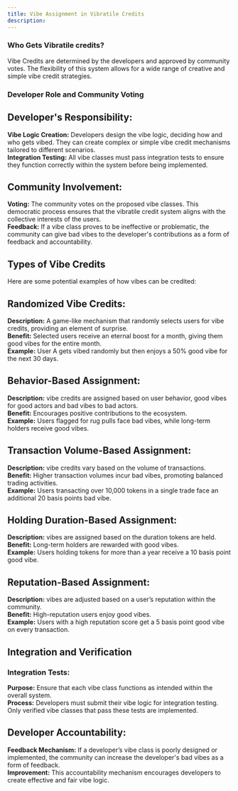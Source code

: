 ```yaml
---
title: Vibe Assignment in Vibratile Credits
description: 
---
```


### Who Gets Vibratile credits?
Vibe Credits are determined by the developers and approved by community votes. The flexibility of this system allows for a wide range of creative and simple vibe credit strategies.

### Developer Role and Community Voting
## Developer's Responsibility:

**Vibe Logic Creation:** Developers design the vibe logic, deciding how and who gets vibed. They can create complex or simple vibe credit mechanisms tailored to different scenarios.  
**Integration Testing:** All vibe classes must pass integration tests to ensure they function correctly within the system before being implemented.  

## Community Involvement:

**Voting:** The community votes on the proposed vibe classes. This democratic process ensures that the vibratile credit system aligns with the collective interests of the users.     
**Feedback:** If a vibe class proves to be ineffective or problematic, the community can give bad vibes to the developer's contributions as a form of feedback and accountability. 

## Types of Vibe Credits
Here are some potential examples of how vibes can be credited:

## Randomized Vibe Credits:

**Description:** A game-like mechanism that randomly selects users for vibe credits, providing an element of surprise.     
**Benefit:** Selected users receive an eternal boost for a month, giving them good vibes for the entire month.     
**Example:** User A gets vibed randomly but then enjoys a 50% good vibe for the next 30 days.     

## Behavior-Based Assignment:

**Description:** vibe credits are assigned based on user behavior, good vibes for good actors and bad vibes to bad actors.    
**Benefit:** Encourages positive contributions to the ecosystem.    
**Example:** Users flagged for rug pulls face bad vibes, while long-term holders receive good vibes.    

## Transaction Volume-Based Assignment:

**Description:** vibe credits vary based on the volume of transactions.    
**Benefit:** Higher transaction volumes incur bad vibes, promoting balanced trading activities.    
**Example:** Users transacting over 10,000 tokens in a single trade face an additional 20 basis points bad vibe.    

## Holding Duration-Based Assignment:

**Description:** vibes are assigned based on the duration tokens are held.   
**Benefit:** Long-term holders are rewarded with good vibes.   
**Example:** Users holding tokens for more than a year receive a 10 basis point good vibe.   

## Reputation-Based Assignment:

**Description:** vibes are adjusted based on a user’s reputation within the community.    
**Benefit:** High-reputation users enjoy good vibes.    
**Example:** Users with a high reputation score get a 5 basis point good vibe on every transaction.   

## Integration and Verification

### Integration Tests:

**Purpose:** Ensure that each vibe class functions as intended within the overall system.    
**Process:** Developers must submit their vibe logic for integration testing. Only verified vibe classes that pass these tests are implemented.   

## Developer Accountability:

**Feedback Mechanism:** If a developer’s vibe class is poorly designed or implemented, the community can increase the developer's bad vibes as a form of feedback.    
**Improvement:** This accountability mechanism encourages developers to create effective and fair vibe logic.   
